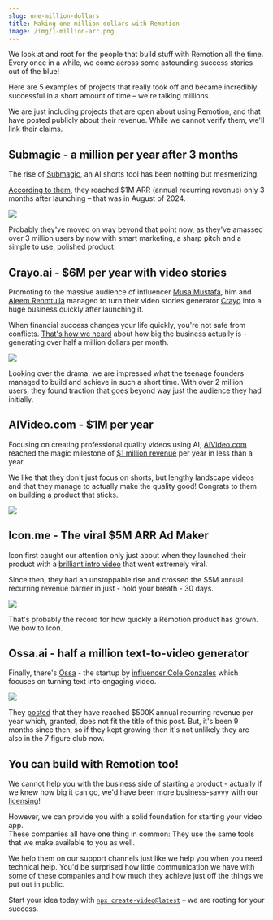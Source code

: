 ```yaml
---
slug: one-million-dollars
title: Making one million dollars with Remotion
image: /img/1-million-arr.png
---
```


We look at and root for the people that build stuff with Remotion all the time.
Every once in a while, we come across some astounding success stories out of the blue!

Here are 5 examples of projects that really took off and became incredibly successful in a short amount of time – we're talking millions.

We are just including projects that are open about using Remotion, and that have posted publicly about their revenue. While we cannot verify them, we'll link their claims.

## Submagic - a million per year after 3 months

The rise of [Submagic](https://www.submagic.co/), an AI shorts tool has been nothing but mesmerizing.

[According to them](https://x.com/elieln_/status/1824925166012448973), they reached $1M ARR (annual recurring revenue) only 3 months after launching – that was in August of 2024.

<img src="/img/submagic.png" />

Probably they've moved on way beyond that point now, as they've amassed over 3 million users by now with smart marketing, a sharp pitch and a simple to use, polished product.

## Crayo.ai - $6M per year with video stories

Promoting to the massive audience of influencer [Musa Mustafa](https://www.instagram.com/mussy.02), him and [Aleem Rehmtulla](https://x.com/aleemrehmtulla) managed to turn their video stories generator [Crayo](https://crayo.ai) into a huge business quickly after launching it.

When financial success changes your life quickly, you're not safe from conflicts. [That's how we heard](https://x.com/musamanzz/status/1891059361943863338) about how big the business actually is - generating over half a million dollars per month.

<img src="/img/crayo.png" />

Looking over the drama, we are impressed what the teenage founders managed to build and achieve in such a short time. With over 2 million users, they found traction that goes beyond way just the audience they had initially.

## AIVideo.com - $1M per year

Focusing on creating professional quality videos using AI, [AIVideo.com](https://aivideo.com) reached the magic milestone of [$1 million revenue](https://www.linkedin.com/feed/update/urn:li:activity:7308525123269971969/) per year in less than a year.

We like that they don't just focus on shorts, but lengthy landscape videos and that they manage to actually make the quality good! Congrats to them on building a product that sticks.

<img src="/img/aivideo.png" />

## Icon.me - The viral $5M ARR Ad Maker

Icon first caught our attention only just about when they launched their product with a [brilliant intro video](https://x.com/kennandavison/status/1886836061378372064) that went extremely viral.

Since then, they had an unstoppable rise and crossed the $5M annual recurring revenue barrier in just - hold your breath - 30 days.

<img src="/img/icon.png" />

That's probably the record for how quickly a Remotion product has grown. We bow to Icon.

## Ossa.ai - half a million text-to-video generator

Finally, there's [Ossa](https://ossa.ai) - the startup by [influencer Cole Gonzales](https://www.instagram.com/colewherld/) which focuses on turning text into engaging video.

<img src="/img/ossa.png" />

They [posted](https://www.linkedin.com/posts/cole-gonzales_heres-how-i-grew-my-bootstrapped-tech-startup-activity-7206735885839532035-mdgM/) that they have reached $500K annual recurring revenue per year which, granted, does not fit the title of this post. But, it's been 9 months since then, so if they kept growing then it's not unlikely they are also in the 7 figure club now.

## You can build with Remotion too!

We cannot help you with the business side of starting a product - actually if we knew how big it can go, we'd have been more business-savvy with our [licensing](https://remotion.pro/license)!

However, we can provide you with a solid foundation for starting your video app.  
These companies all have one thing in common: They use the same tools that we make available to you as well.

We help them on our support channels just like we help you when you need technical help. You'd be surprised how little communication we have with some of these companies and how much they achieve just off the things we put out in public.

Start your idea today with [`npx create-video@latest`](/docs) – we are rooting for your success.
